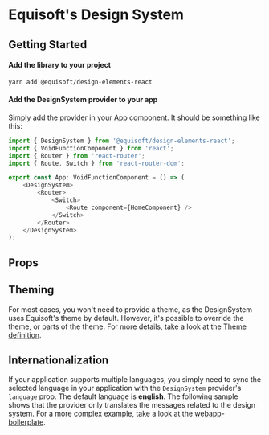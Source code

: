 
<Meta of={GettingStartedStories} />

# Equisoft's Design System
## Getting Started

#### Add the library to your project
`yarn add @equisoft/design-elements-react`

#### Add the DesignSystem provider to your app

Simply add the provider in your App component. It should be something like this:
```typescript jsx
import { DesignSystem } from '@equisoft/design-elements-react';
import { VoidFunctionComponent } from 'react';
import { Router } from 'react-router';
import { Route, Switch } from 'react-router-dom';

export const App: VoidFunctionComponent = () => (
    <DesignSystem>
        <Router>
            <Switch>
                <Route component={HomeComponent} />
            </Switch>
        </Router>
    </DesignSystem>
);
```


## Props

<ArgTypes of={DesignSystem} />


## Theming

For most cases, you won't need to provide a theme, as the DesignSystem uses Equisoft's theme by default. However, it's
possible to override the theme, or parts of the theme. For more details, take a look at the [Theme definition](https://github.com/kronostechnologies/design-elements/blob/master/packages/react/src/themes/theme.ts).

<Canvas of={GettingStartedStories.Theming} />

## Internationalization

If your application supports multiple languages, you simply need to sync the selected language in your application with
the `DesignSystem` provider's `language` prop. The default language is **english**.
The following sample shows that the provider only translates the messages
related to the design system. For a more complex example, take a look at the [webapp-boilerplate](https://github.com/kronostechnologies/webapp-boilerplate/tree/master/web/src/browser).

<Canvas of={GettingStartedStories.Internationalization} />
